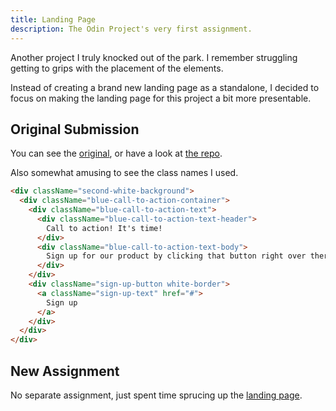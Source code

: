 ```yaml
---
title: Landing Page
description: The Odin Project's very first assignment.
---
```


Another project I truly knocked out of the park. I remember struggling getting to grips with the placement of the elements.

Instead of creating a brand new landing page as a standalone, I decided to focus on making the landing page for this project a bit more presentable.

## Original Submission

You can see the [original](https://odin.hjartland.dev/projects/old/landing-page), or have a look at [the repo](https://github.com/SQUASHD/landing_page).

Also somewhat amusing to see the class names I used.

```html {1-4}
<div className="second-white-background">
  <div className="blue-call-to-action-container">
    <div className="blue-call-to-action-text">
      <div className="blue-call-to-action-text-header">
        Call to action! It's time!
      </div>
      <div className="blue-call-to-action-text-body">
        Sign up for our product by clicking that button right over there!
      </div>
    </div>
    <div className="sign-up-button white-border">
      <a className="sign-up-text" href="#">
        Sign up
      </a>
    </div>
  </div>
</div>
```

## New Assignment

No separate assignment, just spent time sprucing up the [landing page](https://odin.hjartland.dev).
